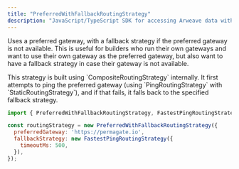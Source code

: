 ```yaml
---
title: "PreferredWithFallbackRoutingStrategy"
description: "JavaScript/TypeScript SDK for accessing Arweave data with built-in verification and gateway routing"
---
```


Uses a preferred gateway, with a fallback strategy if the preferred gateway is not available. This is useful for builders who run their own gateways and want to use their own gateway as the preferred gateway, but also want to have a fallback strategy in case their gateway is not available.

<Callout type="info">
This strategy is built using `CompositeRoutingStrategy` internally. It first attempts to ping the preferred gateway (using `PingRoutingStrategy` with `StaticRoutingStrategy`), and if that fails, it falls back to the specified fallback strategy.
</Callout>

```javascript
import { PreferredWithFallbackRoutingStrategy, FastestPingRoutingStrategy } from '@ar.io/wayfinder-core';

const routingStrategy = new PreferredWithFallbackRoutingStrategy({
  preferredGateway: 'https://permagate.io',
  fallbackStrategy: new FastestPingRoutingStrategy({
    timeoutMs: 500,
  }),
});
```